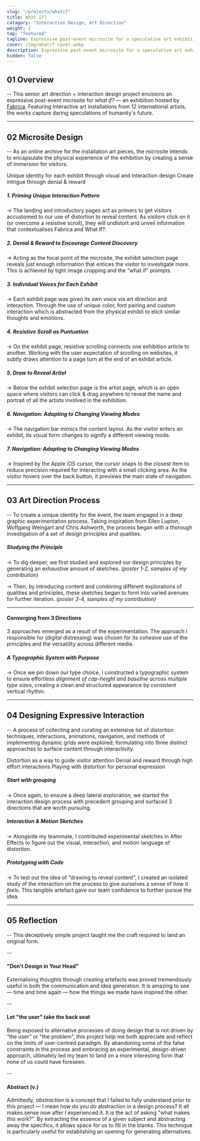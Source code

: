 ```yaml
---
slug: "/projects/whatif"
title: What If?
catagory: "Interaction Design, Art Direction"
weight: 2
tag: "featured"
tagline: Expressive post-event microsite for a speculative art exhibition
cover: /img/whatif-cover.webp
description: Expressive post-event microsite for a speculative art exhibition
hidden: false
---
```


## 01 Overview

-- This senior art direction + interaction design project envisions an expressive post-event microsite for _what if?_ — an exhibition hosted by [Fabrica](https://www.fabrica.it/). Featuring interactive art installations from 12 international artists, the works capture daring speculations of humanity's future.

<ProjectInfo>
  <ProjectInfoItem
    fieldName="My Contribution"
    value="Interaction Design, Art Direction, Visual Design"
  />
  <ProjectInfoItem
    fieldName="Project Scope"
    value="Senior Design Course Project"
  />
  <ProjectInfoItem
    fieldName="Tools"
    value="Figma, Illustrator, Photoshop, After Effects"
  />
  <ProjectInfoItem
    fieldName="Team"
    value="Alvin Leung, Aamir Ali, Rhees Kennedy, Samyak Sah, Krista Mcdiarmid"
  />
</ProjectInfo>

<FullImage
  src="https://www.sfu.ca/~kkl64/videos/whatif/exhibition-interaction.mp4"
  muted
  autoPlay
  darkImage
/>

---

## 02 Microsite Design

-- As an online archive for the installation art pieces, the microsite intends to encapsulate the physical experience of the exhibition by creating a sense of _immersion_ for visitors.

<ListLayout noPadding label="Content Design Approach">
  <ListItem>
    Unique identity for each exhibit through visual and interaction design
  </ListItem>
  <ListItem>Create intrigue through denial & reward</ListItem>
</ListLayout>

<VideoPlayer
  src="https://www.sfu.ca/~kkl64/videos/whatif/intro.mp4"
  muted
  autoPlay
  isDarkContent={false}
/>

##### 1. Priming Unique Interaction Pattern

-> The landing and introductory pages act as primers to get visitors accustomed
to our use of distortion to reveal content. As visitors click on it (or overcome a resistive scroll), they will undistort
and unveil information that contextualises Fabrica and What If?.

<VideoPlayer
  src="https://www.sfu.ca/~kkl64/videos/whatif/selection-page.mp4"
  muted
  autoPlay
  isDarkContent={false}
/>

##### 2. Denial & Reward to Encourage Content Discovery

-> Acting as the focal point of the microsite, the exhibit selection page reveals just enough information that entices the visitor to investigate more. This is achieved by tight image cropping and the “what if” prompts.

<VideoPlayer
  src="https://www.sfu.ca/~kkl64/videos/whatif/homo-quantis.mp4"
  muted
  autoPlay
  isDarkContent={false}
/>

##### 3. Individual Voices for Each Exhibit

-> Each exhibit page was given its own voice via art direction and interaction. Through the use of unique color, font pairing and custom interaction which is abstracted from the physical exhibit to elicit similar thoughts and emotions.

<VideoPlayer
  src="https://www.sfu.ca/~kkl64/videos/whatif/resistive-scroll.mp4"
  muted
  autoPlay
  isDarkContent={false}
/>

##### 4. Resistive Scroll as Puntuation

-> On the exhibit page, resistive scrolling connects one exhibition article to another. Working with the user expectation of scrolling on websites, it subtly draws attention to a page turn at the end of an exhibit article.

<VideoPlayer
  src="https://www.sfu.ca/~kkl64/videos/whatif/artist-page.mp4"
  muted
  autoPlay
  isDarkContent={false}
/>

##### 5. Draw to Reveal Artist

-> Below the exhibit selection page is the artist page, which is an open space where visitors can click & drag anywhere to reveal the name and portrait of all the artists involved in the exhibition.

<VideoPlayer
  src="https://www.sfu.ca/~kkl64/videos/whatif/nav-bar-going-in.mp4"
  muted
  autoPlay
  isDarkContent={false}
/>

##### 6. Navigation: Adapting to Changing Viewing Modes

-> The navigation bar mimics the content layout. As the visitor enters an exhibit, its visual form changes to signify a different viewing mode.

<VideoPlayer
  src="https://www.sfu.ca/~kkl64/videos/whatif/nav-bar-going-out.mp4"
  muted
  autoPlay
  isDarkContent={false}
/>

##### 7. Navigation: Adapting to Changing Viewing Modes

-> Inspired by the Apple iOS cursor, the cursor snaps to the closest item to reduce precision required for interacting with a small clicking area. As the visitor hovers over the back button, it previews the main state of navigation.

---

## 03 Art Direction Process

-- To create a unique identity for the event, the team engaged in a deep graphic experimentation process. Taking inspiration from Ellen Lupton, Woflgang Weingart and Chris Ashworth, the process began with a thorough investigation of a set of design principles and qualities.

<FullImage src="/img/whatif/principle-and-qualities.webp" alt="Type scale" />

<FullImage src="/img/whatif/exploration.webp" alt="Exploration Sketches" />

##### Studying the Principle

-> To dig deeper, we first studied and explored our design principles by generating an exhaustive amount of sketches. _(poster 1-2, samples of my contribution)_

-> Then, by introducing content and combining different explorations of qualities and principles, these sketches began to form into varied avenues for further iteration. _(poster 3-4, samples of my contribution)_

---

#### Converging from 3 Directions

3 approaches emerged as a result of the experimentation. The approach I responsible for (digital distressing) was chosen for its cohesive use of the principles and the versatility across different media.

<FullImage
  src="/img/whatif/3-art-direction-approaches.webp"
  alt="fabrica approach"
  noPadding
/>

<!-- Progressive Rhtyhm & Grid - From our own exploration of the principle - Contrast
of visual density - Digitally distressed typography - Taking inspiration from
former Raygun Magazine art director Chris we envision how can we adapt his
physically distressed typography in the digital environment. -->

<FullImage
  src="/img/whatif/digital-distress-mockup-wall.webp"
  alt="fabrica approach"
  noPadding
  caption="The application of a large scale site map installation in comparison to other assets illustrates its versatility regarding forms of various sizes, as well as designs ranging from expressive to functional."
/>

<HalfImage
  src="/img/whatif/digital-distress-mockup-poster.webp"
  alt="fabrica approach"
  noPadding
  caption="Digital Distortion Asset — Promotional Poster"
/>

<HalfImage
  src="/img/whatif/digital-distress-mockup-band.webp"
  alt="fabrica approach"
  caption="Event wrist band demonstrates the ability of this direction to both remain intact upon, and compliment various shapes"
  noPadding
  secondary
/>

<FullImage
  src="/img/whatif/primary-type.webp"
  alt="Primary typeface"
  noPadding
/>

<FullImage
  src="/img/whatif/secondary-type.webp"
  alt="Secondary typeface"
  noPadding
/>

<FullImage src="/img/whatif/typescale.webp" alt="Type scale" />

##### A Typographic System with Purpose

-> Once we pin down our type choice, I constructed a typographic system to ensure effortless _alignment of cap-height and baseline across multiple type sizes_, creating a clean and structured appearance by consistent vertical rhythm.

---

## 04 Designing Expressive Interaction

-- A process of collecting and curating an extensive list of distortion techniques, interactions, animations, navigation, and methods of implementing dynamic grids were explored; formulating into three distinct approaches to surface content through interactivity.

<ListLayout noPadding label="Initial Lines of Investigation">
  <ListItem>Distortion as a way to guide visitor attention</ListItem>
  <ListItem>Denial and reward through high effort interactions</ListItem>
  <ListItem>Playing with distortion for personal expression</ListItem>
</ListLayout>

<FullImage
  src="/img/whatif/initial-interaction-exploration.webp"
  alt="Type scale"
/>

##### Start with grouping

-> Once again, to ensure a deep lateral exploration, we started the interaction design process with precedent grouping and surfaced 3 directions that are worth pursuing.

<HalfImage
  src="https://www.sfu.ca/~kkl64/videos/whatif/exploration/	exploration-image-treatment.mp4"
  alt="Type scale"
/>

<HalfImage
  src="https://www.sfu.ca/~kkl64/videos/whatif/exploration/exploration-image-hover.mp4"
  alt="Type scale"
  secondary
/>

<FullImage
  src="https://www.sfu.ca/~kkl64/videos/whatif/exploration/exploration-cursor.mp4"
  alt="Type scale"
  noPadding
/>

<HalfImage
  src="https://www.sfu.ca/~kkl64/videos/whatif/exploration/	exploration-selection-page-2.mp4"
  alt="Type scale"
  noPadding
/>

<HalfImage
  src="https://www.sfu.ca/~kkl64/videos/whatif/exploration/		exploration-selection-page.mp4"
  alt="Type scale"
  noPadding
  secondary
/>

<FullImage
  src="https://www.sfu.ca/~kkl64/videos/whatif/exploration/	exploration-typography-interaction.mp4"
  alt="Type scale"
  secondary
  noPadding
/>

##### Interaction & Motion Sketches

-> Alongside my teammate, I contributed experimental sketches in After Effects to figure out the visual, interaction, and motion language of distortion.

<FullImage
  src="https://www.sfu.ca/~kkl64/videos/whatif/exploration/processing-prototype.mp4"
  alt="Processing Exploration"
/>

##### Prototyping with Code

-> To test out the idea of "drawing to reveal content", I created an isolated study of the interaction on the process to give ourselves a sense of how it _feels_. This tangible artefact gave our team confidence to further pursue the idea.

---

## 05 Reflection

-- This deceptively simple project taught me the craft required to land an original form.

--

#### "Don't Design in Your Head"

Externalising thoughts through creating artefacts was proved tremendously useful in both the communication and idea generation. It is amazing to see — time and time again — how the things we made have inspired the other.

--

#### Let "the user" take the back seat

Being exposed to alternative processes of doing design that is not driven by “the user” or "the problem", this project help me both appreciate and reflect on the limits of user-centred paradigm. By abandoning some of the false constraints in the process and embracing an experimental, design-driven approach, ultimately led my team to land on a more interesting form that none of us could have foreseen.

--

#### Abstract (v.)

Admittedly, _abstraction_ is a concept that I failed to fully understand prior to this project — I mean how do you _do_ abstraction in a design process? It all makes sense now after I experienced it. It is the act of asking "what makes _this_ work?". By extracting the essence of a given subject and abstracting away the specifics, it allows space for us to fill in the blanks. This technique is particularly useful for establishing an opening for generating alternatives.
